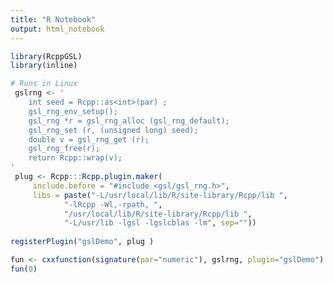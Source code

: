 ```yaml
---
title: "R Notebook"
output: html_notebook
---
```


```r
library(RcppGSL)
library(inline)

# Runs in Linux
 gslrng <- '
    int seed = Rcpp::as<int>(par) ;
    gsl_rng_env_setup();
    gsl_rng *r = gsl_rng_alloc (gsl_rng_default);
    gsl_rng_set (r, (unsigned long) seed);
    double v = gsl_rng_get (r);
    gsl_rng_free(r);
    return Rcpp::wrap(v);
'
 plug <- Rcpp:::Rcpp.plugin.maker(
     include.before = "#include <gsl/gsl_rng.h>", 
     libs = paste("-L/usr/local/lib/R/site-library/Rcpp/lib ",
            "-lRcpp -Wl,-rpath, ",
            "/usr/local/lib/R/site-library/Rcpp/lib ",
            "-L/usr/lib -lgsl -lgslcblas -lm", sep=""))
 
registerPlugin("gslDemo", plug )

fun <- cxxfunction(signature(par="numeric"), gslrng, plugin="gslDemo")
fun(0)

```

